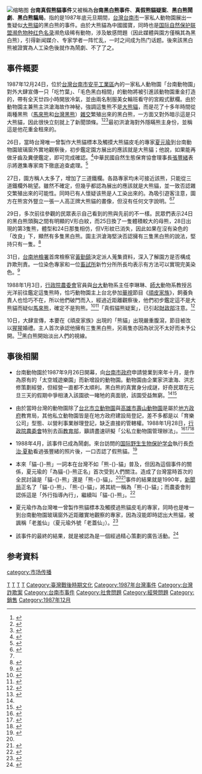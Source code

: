 {{noteTA
|1=zh-cn:熊猫; zh-tw:貓熊; zh-hk:熊貓;
}}
<!-- 假設不是必要，請使用『大熊貓』而非『熊貓』一詞來維持準確性。-->
[[File:台南動物園類似熊貓的黑白熊.PNG|缩略图]]
'''台南真假熊貓事件'''又被稱為'''台南黑白熊事件'''、'''真假熊貓疑案'''、'''黑白熊鬧劇'''、'''黑白熊騙局'''。指的是1987年底元旦期間，[[台灣|台灣]][[台南市|台南市]]一家私人動物園展出一隻疑似[[大熊貓|大熊貓]]的黑白熊的事件。由於大熊貓為中國國寶，同時也是[[国际自然保护联盟濒危物种红色名录|国际自然保护联盟濒危物种红色名录]]濒危级稀有動物，涉及敏感問題（因此媒體與園方僅稱其為黑白熊），引得新闻媒介、专家学者一阵忙乱，一时之间成为热门话题。後來該黑白熊被證實為人工染色後就作為鬧劇、不了了之。

== 事件概要 ==
1987年12月24日，位於[[台灣|台灣]][[台南市|台南市]][[安平工業區|安平工業區]]內的一家私人動物園「台南動物園」對外大肆宣傳一只「吃竹葉」、「毛色黑白相間」的動物將被引進該動物園重金打造的，帶有全天廿四小時開放冷氣，並由兩名制服美女輪班看守的宮殿式獸欄。由於動物園主兼熊主洪滄海故作神秘，強調這隻熊不是[[大熊貓|大熊貓]]，而是花了十多年時間從兩種黑熊（[[馬來熊|馬來熊]]和[[台灣黑熊|台灣黑熊]]）[[雜交|雜交]]繁殖出來的黑白熊，一方面又對外暗示這是只大熊貓，因此很快立刻就上了新聞頭條。<ref>{{cite news|title=黑白配 吃竹葉 猜一物 謎底揭曉 不是貓熊|date=1987-12-24|newspaper=民生報}}</ref><ref>{{cite news|title=台南动物园里小熊酷似熊-{}-猫几可乱真|url=http://eresources.nlb.gov.sg/newspapers/Digitised/Article/lhzb19871228-1.2.37.9.aspx|newspaper=联合早报|date=1987-12-28}}</ref><ref name="臺視">{{cite news|title=台南動物園類似熊貓的黑白熊|url=http://dava.ncl.edu.tw/metadatainfo.aspx?funtype=0&PlayType=2&id=25930&BLID=25930|accessdate=2015-03-26|newspaper=臺灣電視公司|archiveurl=https://web.archive.org/web/20160216024828/http://dava.ncl.edu.tw/metadatainfo.aspx?funtype=0&PlayType=2&id=25930&BLID=25930|archivedate=2016-02-16|dead-url=no}}</ref>最初洪滄海對外隱瞞熊主身份，並稱這是他花重金租來的。

26日，當時台灣唯一曾製作大熊貓標本及觸摸大熊貓皮毛的專家[[夏元瑜|夏元瑜]]到台南動物園玻璃窗外實地觀察後，初步鑑定園方展出的應該就是大熊貓；他說，如果能再做牙齒及糞便鑑定，即可完成確認。<ref>{{cite news|title=黑白熊之謎有了初步答案 老蓋仙觀察異獸說是貓-{}-熊|newspaper=聯合報|date=1987-12-27}}</ref>中華民國自然生態保育協會理事長[[張豐緒|張豐緒]]表示將邀集專家南下徹底追查處理。<ref>{{cite news|title=「貓熊」那?來? 稀有動物 最受保護 如何引進 將查清楚|newspaper=聯合報|date=1987-12-27}}</ref>

27日，園方稱人太多了，增加了三道鐵欄。各路專家均未可接近該熊，只能從三道鐵欄外眺望。雖然不確定，但幾乎都認為展出的應該就是大熊貓，並一致否認雜交繁殖出來的可能性。同時已有人懷疑该熊是人工染出來的。為吸引遊客注意，園方在熊宮外豎立一張一人高正牌大熊貓的畫像，但沒有任何文字說明。<ref name="台南動物園">{{cite news|title=生人莫近,牠只是寵物!? 隔柵觀望黑白熊各路專家黑白猜|newspaper=聯合報|date=1987-12-28}}</ref><ref name="臺視"/>

29日，多次前往參觀的民眾表示自己看到的熊與先前的不一樣。民眾們表示24日的黑白熊頭胸之間有明顯的V形白紋，而25日換了一隻體積較大的母熊，28日出現的第3隻熊，體型和24日那隻相仿，但V形紋已消失，因此如果在沒有染色的「改良」下，顯然有多隻黑白熊。園主洪滄海堅決否認擁有三隻黑白熊的說法，堅持只有一隻。<ref>{{cite news|title=台南黑白熊 冒出第三隻！|newspaper=民生報|date=1987-12-29}}</ref>

31日，[[臺灣臺南地方檢察署|台南地檢署]]首席檢察官[[黃勤鎮|黃勤鎮]]決定派人蒐集資料，深入了解園方是否構成詐欺刑責。一位染色專家和一位[[行政院農業委員會畜產試驗所|畜試所]]新竹分所所長均表示有方法可以實現完美染色。<ref>{{cite news|title=黑白熊 染色體?|newspaper=聯合報|date=1987-12-31}}</ref>

1988年1月3日，[[行政院農委會|行政院農委會]]官員與[[國立臺灣大學|台大]]動物系主任李琳琳、[[國立臺灣師範大學|師大]]動物系教授呂光洋前往鑑定這隻熊時，恰巧動物園主上台北參加[[華視|華視]]節目《[[頑皮家族|頑皮家族]]》，飼養負責人也恰巧不在，所以他們破門而入，經過近距離觀察後，他們初步鑑定這不是大熊貓而疑似[[馬來熊|馬來熊]]，確定不是狗熊。<ref>{{cite news|title=專家查看黑白熊初步確定不是猫熊|url=http://www.multiculturalcanada.ca/node/570282?display=full|newspaper=醒華日報|date=1988-01-04|accessdate=2015-03-27|archive-date=2016-03-04|archive-url=https://web.archive.org/web/20160304202905/http://www.multiculturalcanada.ca/node/570282?display=full|dead-url=no}}</ref><ref>{{cite news|title=黑白熊 鑑定是否貓熊 反正不是狗熊|date=1988-01-03|newspaper=聯合報}}</ref>「真假貓熊疑案」，已引起[[中華民國財政部|財政部]]注意。<ref>{{cite news|title=假如牠是真的觸犯緝私條例|newspaper=聯合報|date=1988-01-05}}</ref>

10日，大肆宣傳，本要在《頑皮家族》出現的「熊貓」出現嚴重腹瀉，節目被改以[[猩猩|猩猩]]婚禮。主人首次承認他擁有三隻黑白熊，另兩隻亦因為狀況不太好而未予公開。<ref>{{cite news|title=台南貓熊病懨懨 無法北上來作客|newspaper=聯合報|date=1988-01-10}}</ref>黑白熊開始淡出人們的視線。

== 事後相關 ==
*台南動物園於1987年9月26日開幕，向[[台南市政府|台南市政府]]申請營業到來年十月，是作為原有的「太空城遊樂園」而新增設的動物園。動物園由企業家洪滄海、洪志修策劃經營，但經營一直都不太順利。黑白熊的真實身分成謎，好奇民眾在元旦三天的假期中爭相湧入該園欲一睹牠的真面貌，該園受益無窮。<ref name="台南動物園"/><ref>{{cite news|title=太空城動物園 開放供參觀|date=1987-09-26|newspaper=民生報}}</ref>

*由於當時台灣的動物園除了[[台北市立動物園|台北市立動物園]]與[[高雄市壽山動物園|高雄市壽山動物園]]是屬於[[地方政府|地方政府]]教育局，其他私立動物園皆是在地方政府建設局登記，差不多都是以「育樂公司」型態、以營利事業辦理登記，缺乏直接的管轄權。1988年1月28日，[[行政院農委會|行政院農委會]]特別去函[[中華民國教育部|教育部]]，籲請盡速研擬「公私立動物園管理辦法」。<ref>{{cite news|title=農委會去函教育部 加強動物園管理|newspaper=民生報|date=1988-01-28}}</ref><ref>{{cite news|title=法令真空 動物園亂整 有心保育 教育部外行|newspaper=聯合報|date=1989-01-31}}</ref><ref>{{cite news|title=動物園管理辦法草擬完成|newspaper=聯合報|date=1989-01-31}}</ref>

*1988年4月，該事件已成為鬧劇。來台訪問的[[国际野生生物保护学会|国际野生生物保护学会]]執行長[[乔治·夏勒|乔治·夏勒]]看過張豐緒的照片後，一口否認了假熊貓。<ref>{{cite news|title=黑白貓熊‧真假莫辨 保育大師一語道破|newspaper=聯合報|date=1988-04-17}}</ref>

*本來「貓-{}-熊」一詞本在台灣不如「熊-{}-貓」普及，但因為這個事件的關係，夏元瑜的「為貓-{}-熊正名」首次受到人們關注。造成了台灣當時首次的全民討論是「貓-{}-熊」還是「熊-{}-貓」。<ref name="臺視" /><ref>{{cite news|title=貓熊與熊貓 真真假假 細述身分|date=1987-12-29|newspaper=聯合報}}</ref>事件的結果就是1990年，[[行政院新聞局|新聞局]]正名了「貓-{}-熊」、「熊-{}-貓」，將其統一稱為「熊-{}-貓」；而農委會則認係這是「外行指導內行」，繼續叫「貓-{}-熊」。<ref>{{cite news|title=新聞局正名 熊-{}-貓「統一」名稱 農委會認係「外行指導內行」|date=1990-08-09|newspaper=聯合報}}</ref>

*夏元瑜作為台灣唯一曾製作熊貓標本及觸摸過熊貓皮毛的專家，同時也是唯一到台南動物園玻璃窗外近距離實地觀察的專家，因為沒能即時認出大熊貓，被諷稱「老羞仙」（夏元瑜外號「老蓋仙」）。<ref>{{cite book|title=扫荡周刊|quote=擅長於剝皮做標本的名匠，過了海居然搖身變成了權威專家。這位以權威自居的「專家」……南下之後，到底是怎麼鑑、怎麼定？老羞仙羞到此處就縮住了，並没有發表他的權威結論。|year=1988|publisher=扫荡周刊社|series=Issues 440-465}}</ref>

*該事件的最終的結果，就是被認為是一個經過精心策劃的廣告活動。<ref>{{cite book|title=賣點100－真假熊-{}-猫|year=1989|publisher=遠流出版|isbn=9789573201878|pages=41-43}}</ref>

== 参考資料 ==
{{reflist|2}} 

[[Category:科學騙局|T]]
[[Category:大熊貓|T]]
[[Category:台灣陰謀論|T]]
[[Category:都市傳說|T]]
[[Category:臺灣戰後時期文化|Category:臺灣戰後時期文化]]
[[Category:1987年台灣事件|Category:1987年台灣事件]]
[[Category:台灣詐欺案|Category:台灣詐欺案]]
[[Category:台南市事件|Category:台南市事件]]
[[Category:社會問題|Category:社會問題]]
[[Category:經營問題|Category:經營問題]]
[[category:市场传播|category:市场传播]]
[[Category:銷售|Category:銷售]]
[[Category:1987年12月|Category:1987年12月]]